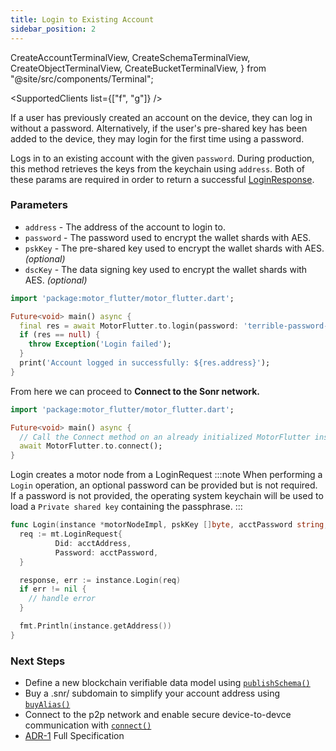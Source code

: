 ```yaml
---
title: Login to Existing Account
sidebar_position: 2
---
```


  CreateAccountTerminalView,
  CreateSchemaTerminalView,
  CreateObjectTerminalView,
  CreateBucketTerminalView,
} from "@site/src/components/Terminal";

<SupportedClients list={["f", "g"]} />

If a user has previously created an account on the device, they can log in without a password. Alternatively, if the user's pre-shared key has been added to the device, they may login for the first time using a password.

<Tabs groupId="platform">
  <TabItem value="flutter" label="🐦 Flutter">

Logs in to an existing account with the given `password`. During production, this method retrieves the keys from the keychain using `address`. Both of these params are required in order
to return a successful [LoginResponse](/protodocs/motor/v1/response.proto#loginresponse).

### Parameters

- `address` - The address of the account to login to.
- `password` - The password used to encrypt the wallet shards with AES.
- `pskKey` - The pre-shared key used to encrypt the wallet shards with AES. _(optional)_
- `dscKey` - The data signing key used to encrypt the wallet shards with AES. _(optional)_

```dart
import 'package:motor_flutter/motor_flutter.dart';

Future<void> main() async {
  final res = await MotorFlutter.to.login(password: 'terrible-password-123', did: 'did:snr:abc123');
  if (res == null) {
    throw Exception('Login failed');
  }
  print('Account logged in successfully: ${res.address}');
}
```

From here we can proceed to **Connect to the Sonr network.**

```dart
import 'package:motor_flutter/motor_flutter.dart';

Future<void> main() async {
  // Call the Connect method on an already initialized MotorFlutter instance
  await MotorFlutter.to.connect();
}
```

  </TabItem>
  <TabItem value="go" label="🐹 Go">

Login creates a motor node from a LoginRequest
:::note
When performing a `Login` operation, an optional password can be provided but is not required.
If a password is not provided, the operating system keychain will be used to load a `Private shared key` containing the passphrase.
:::

```go
func Login(instance *motorNodeImpl, pskKey []byte, acctPassword string, acctAddress string) {
  req := mt.LoginRequest{
          Did: acctAddress,
          Password: acctPassword,
  }

  response, err := instance.Login(req)
  if err != nil {
    // handle error
  }

  fmt.Println(instance.getAddress())
}
```

  </TabItem>
</Tabs>

### Next Steps

- Define a new blockchain verifiable data model using [`publishSchema()`](/docs/guides/data/schemas)
- Buy a .snr/ subdomain to simplify your account address using [`buyAlias()`](/docs/guides/auth/alias#buying-an-alias)
- Connect to the p2p network and enable secure device-to-devce communication with [`connect()`](/docs/guides/setup#start-the-motor-node)
- [ADR-1](https://github.com/sonr-io/sonr/blob/dev/docs/architecture/1.md) Full Specification
